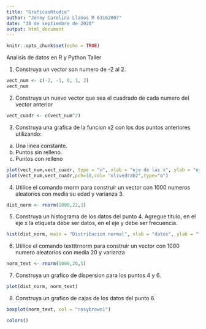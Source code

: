 ---
title: "GraficasRtudio"
author: "Jenny Carolina Llanos M 63162007"
date: "30 de septiembre de 2020"
output: html_document
---

```{r setup, include=FALSE}
knitr::opts_chunk$set(echo = TRUE)
```

Analisis de datos en R y Python
Taller 

1. Construya un vector son numero de -2 al 2.

```{r, punto1}
vect_num <- c(-2, -1, 0, 1, 2)
vect_num 
```

2. Construya un nuevo vector que sea el cuadrado de cada numero del vector anterior

```{r, punto2}
vect_cuadr <- c(vect_num^2)
```

3. Construya una grafica de la funcion x2 con los dos puntos anteriores utilizando:

 (a) Una linea constante.
 (b) Puntos sin relleno.
 (c) Puntos con relleno

```{r, punto3}
plot(vect_num,vect_cuadr, type = "o", xlab = "eje de las x", ylab = "eje de las y", main = "Parabola", col= "palevioletred4")
plot(vect_num,vect_cuadr,pch=18,col= "olivedrab2",type="o")
```

4. Utilice el comando rnorm para construir un vector con 1000 numeros aleatorios con media su edad y varianza 3.

```{r, punto4}
dist_norm <- rnorm(1000,22,3)
```

5. Construya un histograma de los datos del punto 4. Agregue titulo, en el eje x la etiqueta debe ser datos, en el eje y debe ser frecuencia.

```{r, punto5}
hist(dist_norm, main = "Distribucion normal", xlab = "datos", ylab = "frecuencia" )
```

6.  Utilice el comando textttrnorm para construir un vector con 1000 numero aleatorios con media 20 y varianza 

```{r, punto6}
norm_text <- rnorm(1000,20,5)
```

7.  Construya un grafico de dispersion para los puntos 4 y 6.

```{r, punto7}
plot(dist_norm, norm_text)
```

8. Construya un grafico de cajas de los datos del punto 6.

```{r, punto8}
boxplot(norm_text, col = "rosybrown1")

colors()

```


 
